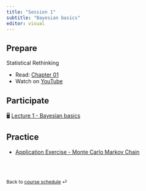 ---
title: "Session 1"
subtitle: "Bayesian basics"
editor: visual
---

## Prepare

Statistical Rethinking

-   Read: [Chapter 01](https://xcelab.net/rmpubs/sr2/statisticalrethinking2_chapters1and2.pdf)
-   Watch on [YouTube](https://youtu.be/FdnMWdICdRs?list=PLDcUM9US4XdPz-KxHM4XHt7uUVGWWVSus)

## Participate

🖥️ [Lecture 1 - Bayesian basics](/slides/lec-01.pdf)

## Practice

-   [Application Exercise - Monte Carlo Markov Chain](/ae/ae-02-mcmc.html)

<br><br>

::: {style="font-size: 0.875em;"}
Back to [course schedule](/ "Course schedule") ⏎
:::
